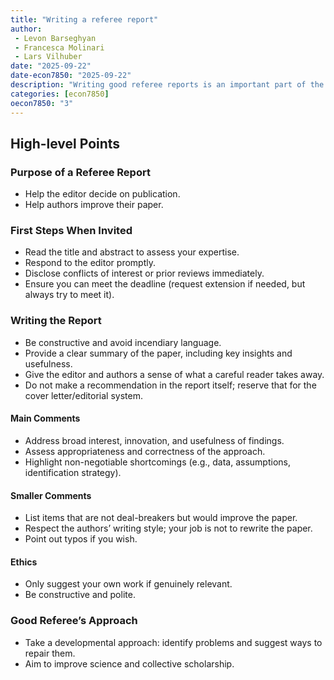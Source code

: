 ```yaml
---
title: "Writing a referee report"
author: 
 - Levon Barseghyan
 - Francesca Molinari
 - Lars Vilhuber
date: "2025-09-22"
date-econ7850: "2025-09-22"
description: "Writing good referee reports is an important part of the academic work. But providing constructive and effective feedback is not easy. We go through some basic ways to help in the first pass on a referee report."
categories: [econ7850]
oecon7850: "3"
---
```


## High-level Points

### Purpose of a Referee Report
- Help the editor decide on publication.
- Help authors improve their paper.

### First Steps When Invited
- Read the title and abstract to assess your expertise.
- Respond to the editor promptly.
- Disclose conflicts of interest or prior reviews immediately.
- Ensure you can meet the deadline (request extension if needed, but always try to meet it).

### Writing the Report
- Be constructive and avoid incendiary language.
- Provide a clear summary of the paper, including key insights and usefulness.
- Give the editor and authors a sense of what a careful reader takes away.
- Do not make a recommendation in the report itself; reserve that for the cover letter/editorial system.

#### Main Comments
- Address broad interest, innovation, and usefulness of findings.
- Assess appropriateness and correctness of the approach.
- Highlight non-negotiable shortcomings (e.g., data, assumptions, identification strategy).

#### Smaller Comments
- List items that are not deal-breakers but would improve the paper.
- Respect the authors' writing style; your job is not to rewrite the paper.
- Point out typos if you wish.

#### Ethics 
- Only suggest your own work if genuinely relevant.
- Be constructive and polite.

### Good Referee's Approach
- Take a developmental approach: identify problems and suggest ways to repair them.
- Aim to improve science and collective scholarship.
